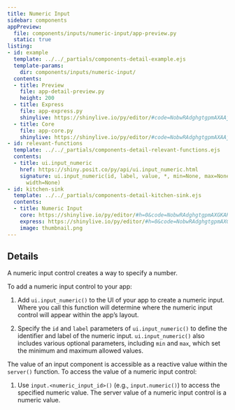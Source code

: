 ```yaml
---
title: Numeric Input
sidebar: components
appPreview:
  file: components/inputs/numeric-input/app-preview.py
  static: true
listing:
- id: example
  template: ../../_partials/components-detail-example.ejs
  template-params:
    dir: components/inputs/numeric-input/
  contents:
  - title: Preview
    file: app-detail-preview.py
    height: 200
  - title: Express
    file: app-express.py
    shinylive: https://shinylive.io/py/editor/#code=NobwRAdghgtgpmAXAAjFADugdOgnmAGlQGMB7CAFzkqVQDMAnUmZAZwAsBLCXZTmdKQYVkDagBM4DADoRGzNlx5Y4AD3RjWrPgKEju6AK4UihzrIsQzWA8YD6V+A07EAFNMiGnLj0Q8A5LykXPggjCl9kAEYiGG4AXhjkGChVRIAGAEpkZABiZAAeAstZAAExCEkGLCpVCMq4OmQANygAG0M4V0zEWRycsQpDBghQ8KxHYLdM2UJUClx0BBQwWoowAF8AXSA
  - title: Core
    file: app-core.py
    shinylive: https://shinylive.io/py/editor/#code=NobwRAdghgtgpmAXAAjFADugdOgnmAGlQGMB7CAFzkqVQDMAnUmZAZwAsBLCXZTmdKQYVkAQUxEG1ACZwGRAK6cAOhFUZ0AfSXIAvMiU4oAczia6AGyXSAFKuQODnLN3QKKmiAvgNOxO5Decn7KhMihAHJBvsR8EG4UoUQAjEQw3LqpyDBQAB6ZAAwAlETIAMTIADyV9o6GpO4JmlS5HgBucgBGUBT8AW1QVnChJapFqhMQsnRsch0MNq7uRA0UCUSscKysnORFiLUOAAJSU3JYLYkQjsjTyANDNvuHN8hSFAoM10sUWF4+fiek3UmD0YkwNg02k4GzmcnGEDCYAouHQCBQyLgrTAAF8ALpAA
- id: relevant-functions
  template: ../../_partials/components-detail-relevant-functions.ejs
  contents:
  - title: ui.input_numeric
    href: https://shiny.posit.co/py/api/ui.input_numeric.html
    signature: ui.input_numeric(id, label, value, *, min=None, max=None, step=None,
      width=None)
- id: kitchen-sink
  template: ../../_partials/components-detail-kitchen-sink.ejs
  contents:
  - title: Numeric Input
    core: https://shinylive.io/py/editor/#h=0&code=NobwRAdghgtgpmAXGKAHVA6VBPMAaMAYwHsIAXOcpMAMwCdiYACAZwAsBLCbJjmVYnTJMAgujxM6cKITIcAbnAlSIAEzh0JAVw4AdCPrSoA+jqYBeJjqxQA5nGM0ANjtUAKfUy9WOGJ1GxiLTJjEhcYCGMAdzo0DwhvRJ8MQig6d08krOtU9OM2aXU6DzAAISgWDkImADkteDoqpgBJCFRg3TAASjxMrMTrLnaQiHqNKrcOVXNOgCMKqs6Jf1m4JxmyherRhqahjvwmeSgXOHMARgAGHr7+r2sgsmHjCgAPMhL5ysJjY9POm4JfqAu45NIZIF3e6+XKqfKFDQlADqHDIbCYAFkuAB6DFQV4A3qQqGDNrBYw7caEeJQ-pTDZRVFsYwwLgs-FLW60rwrNYbFFopishJQNRC-FHE5aOAsTnE7mS07mACsRIViWF5kuavVXhg+Iu2q5wJ1tIewWebw+nWF+tevylcEJxq8IP6YPSNO5HrhBSgRWRTKYAGUKKgQxwAF5O7qmkm+fYjMaNakuqH0zqMtHGFhhpZMXnrToC9G5uDhyrR-N-aVaiSa7Xi16Gxtl1AqtOJN1m3yPS1wd4lNsO-6xtPdpI+r09lLg+H+xHFoMAYS0ucYTBRqjRzvl7oTZKTu1Te9pGbAWeZjO3bHzhf5QcIa7IG+vO8ONbOABYAEwSN9sBsP6XJcqAEmAnbeBOoK9ha5JWiUAEjtKu53NB3gARcTDYkwf63F0+gEQYxHqDQrAaIoxSJhIfbBBILAypUpBdIgtwAAK0WQ7EqEUGBWrcpFMF8VTIXAbgsWmUhkFodAJDQnSrnQKjCJ+iBMCAiYYMJ1JdAAvp0+jsZx3GULx-HEoJtr4qJ4msaekhwNJslMPJYCKcpirSmpGmHhgl4smydrifpEHEYkHFwVxxJsTxGh8QOUWJIJw6frZkmOTJckKTJHmqepmn+W2wUGWF3gRU8HTRbFdDxe8AlwGRSGpRJ9lSZlLnZUplAqY63kFUy0RTGixWhYZ0DoBYojoG4RimBw9EURoRFgLpAC6QA
    express: https://shinylive.io/py/editor/#h=0&code=NobwRAdghgtgpmAXGKAHVA6VBPMAaMAYwHsIAXOcpMAMwCdiYACAZwAsBLCbJjmVYnTJM6cKITIcAbnAA6Eeo1aduGOAA9Uoli179BwrqgCuZPE2MdzoiABM4defIDETAMpxhqKAHM4TSTIAGzkISyxfOAB9YlQyFgAKGmMgoKiAdw5bMjYAXgAVOmM4AEonCEyciw4MIKhsYlMokiDjGAgMujQEzOy8gEYmAHomACYSxHkmaaZKtmqMQig6WwSJqZnN8KWVqLYxezoE2TAAISgWDkImADk2hyumAEkIEzITsohNrZqjJrD4HQrgksrkTgAjC5XE7mOrguBBMFnKHXAEPa5-d74JhSKCtOC5foABk+G2+TAAAjZDhgKOp3l9yUx7DQmJDLoQorj8WtJoymTNRGRjHQvjQTgBhEU2YTc4qIJggTEYdnAkoAXxO5U2cwWO1W635322y1sewODmOYAA6hwqgBZLhDe1QdQfMnG36vf73IGEY5GgWgk5zKIwLhh10wphwhFI21VcNfKB2JgwV04vHFFjRuUEgCs5iTuSJRddhKJHs2pMDMyplBpdIZApZaa46fUXKzcF5VaZQpFYsl0sosu7CqV3rIGFDScj6jWmrA2pmupNK17tem67N+yghytCfmbgoqHcHAAXnIwJ8BeFMVE0X6AwLNsGwKGWKfo7HEScj6wp6sJe17mHmJZFlwEFpuWxKloBcCoLk+Z9tMNYCvWdgOLSGjNkyrZfohXY8oar6Cp4g5MOKYBSnQMqZviE7Kp+p6LlqEAemuNT6pud7caa5r7pa-52vMUpfkotp9O6W4LA+T7Aqh3zvqGvQ5D+UDwn+NqiUwhDGBJzBqWwubdrkAAsozmMZSKjESRKoG6y6yehTKYY2uFKa2xnEcUvFkSIFGilRw50aODHyoqzGiRkWQ5GxzlgOqAC6QA
    image: thumbnail.png
---
```


:::{#example}
:::

:::{#relevant-functions}
:::

## Details

A numeric input control creates a way to specify a number.

To add a numeric input control to your app:

  1. Add `ui.input_numeric()` to the UI of your app to create a numeric input. Where you call this function will determine where the numeric input control will appear within the app's layout.

  2. Specify the `id` and `label` parameters of `ui.input_numeric()` to define the identifier and label of the numeric input. `ui.input_numeric()` also includes various optional parameters, including `min` and `max`, which set the minimum and maximum allowed values.

The value of an input component is accessible as a reactive value within the `server()` function. To access the value of a numeric input control:

  1. Use `input.<numeric_input_id>()` (e.g., `input.numeric()`) to access the specified numeric value. The server value of a numeric input control is a numeric value.
